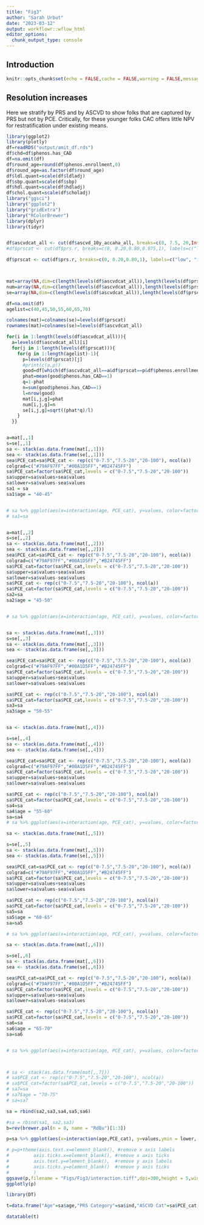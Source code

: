 ```yaml
---
title: "Fig3"
author: "Sarah Urbut"
date: "2023-03-12"
output: workflowr::wflow_html
editor_options:
  chunk_output_type: console
---
```


## Introduction

```r
knitr::opts_chunk$set(echo = FALSE,cache = FALSE,warning = FALSE,message = FALSE,fig.path = "./Figs/",message = FALSE,warning = FALSE)

```

## Resolution increases

Here we stratify by PRS and by ASCVD to show folks that are captured by PRS but not by PCE. Critically, for these younger folks CAC offers little NPV for restratification under existing means.

```r
library(ggplot2)
library(plotly)
df=readRDS("output/amit_df.rds")
df$chd=df$phenos.has_CAD
df=na.omit(df)
df$round_age=round(df$phenos.enrollment,0)
df$round_age=as.factor(df$round_age)
df$ldl.quant=scale(df$ldladj)
df$sbp.quant=scale(df$sbp)
df$hdl.quant=scale(df$hdladj)
df$chol.quant=scale(df$choladj)
library("ggsci")
library("ggplot2")
library("gridExtra")
library("RColorBrewer")
library(dplyr)
library(tidyr)


df$ascvdcat_all <- cut(df$ascvd_10y_accaha_all, breaks=c(0, 7.5, 20,Inf), labels=c("low", "intermediate","high"))
#df$prscat <- cut(df$prs.r, breaks=c(0, 0.20,0.80,0.975,1), labels=c("low", "intermediate","int-high","high"))

df$prscat <- cut(df$prs.r, breaks=c(0, 0.20,0.80,1), labels=c("low", "intermediate","high"))



mat=array(NA,dim=c(length(levels(df$ascvdcat_all)),length(levels(df$prscat)),6))
num=array(NA,dim=c(length(levels(df$ascvdcat_all)),length(levels(df$prscat)),6))
se=array(NA,dim=c(length(levels(df$ascvdcat_all)),length(levels(df$prscat)),6))

df=na.omit(df)
agelist=c(40,45,50,55,60,65,70)

colnames(mat)=colnames(se)=levels(df$prscat)
rownames(mat)=colnames(se)=levels(df$ascvdcat_all)

for(i in 1:length(levels(df$ascvdcat_all))){
  a=levels(df$ascvdcat_all)[i]
  for(j in 1:length(levels(df$prscat))){
    for(g in 1:length(agelist)-1){
      p=levels(df$prscat)[j]
      #print(c(a,p))
      good=df[which(df$ascvdcat_all==a&df$prscat==p&df$phenos.enrollment<=agelist[g+1]&df$phenos.enrollment>=agelist[g]),]
      phat=mean(good$phenos.has_CAD==1)
      q=1-phat
      n=sum(good$phenos.has_CAD==1)
      l=nrow(good)
      mat[i,j,g]=phat
      num[i,j,g]=n
      se[i,j,g]=sqrt((phat*q)/l)
    }
  }}


a=mat[,,1]
s=se[,,1]
sa <- stack(as.data.frame(mat[,,1]))
sea <- stack(as.data.frame(se[,,1]))
sea$PCE_cat=sa$PCE_cat <- rep(c("0-7.5","7.5-20","20-100"), ncol(a))
colgrad=c("#79AF97FF","#00A1D5FF","#B24745FF")
sa$PCE_cat=factor(sa$PCE_cat,levels = c("0-7.5","7.5-20","20-100"))
sa$upper=sa$values+sea$values
sa$lower=sa$values-sea$values
sa1 = sa
sa1$age = "40-45"


# sa %>% ggplot(aes(x=interaction(age, PCE_cat), y=values, color=factor(ind), size=values)) + geom_point(size=3)+labs(x = "ASCVD-Risk: PCE ",title="Abs Risk by PRS-PCE Category",y="Absolute Risk",colour="PRS_cat")+theme_classic()+scale_color_manual(values = c(r[c(3,5,4)]))+theme(axis.text.x = element_text(angle = 90, vjust = 0.5, hjust=1))
# sa1=sa


a=mat[,,2]
s=se[,,2]
sa <- stack(as.data.frame(mat[,,2]))
sea <- stack(as.data.frame(se[,,2]))
sea$PCE_cat=sa$PCE_cat <- rep(c("0-7.5","7.5-20","20-100"), ncol(a))
colgrad=c("#79AF97FF","#00A1D5FF","#B24745FF")
sa$PCE_cat=factor(sa$PCE_cat,levels = c("0-7.5","7.5-20","20-100"))
sa$upper=sa$values+sea$values
sa$lower=sa$values-sea$values
sa$PCE_cat <- rep(c("0-7.5","7.5-20","20-100"), ncol(a))
sa$PCE_cat=factor(sa$PCE_cat,levels = c("0-7.5","7.5-20","20-100"))
sa2=sa
sa2$age = "45-50"


# sa %>% ggplot(aes(x=interaction(age, PCE_cat), y=values, color=factor(ind), shape=factor(age))) + geom_point(size=3)+labs(x = "ASCVD-Risk: PCE ",title="Abs Risk by PRS-PCE Category",y="Absolute Risk",colour="PRS_cat")+theme_classic()+theme(axis.text.x = element_text(angle = 90, vjust = 0.5, hjust=1))+scale_color_manual(values = colgrad)


sa <- stack(as.data.frame(mat[,,3]))
s=se[,,3]
sa <- stack(as.data.frame(mat[,,3]))
sea <- stack(as.data.frame(se[,,3]))

sea$PCE_cat=sa$PCE_cat <- rep(c("0-7.5","7.5-20","20-100"), ncol(a))
colgrad=c("#79AF97FF","#00A1D5FF","#B24745FF")
sa$PCE_cat=factor(sa$PCE_cat,levels = c("0-7.5","7.5-20","20-100"))
sa$upper=sa$values+sea$values
sa$lower=sa$values-sea$values

sa$PCE_cat <- rep(c("0-7.5","7.5-20","20-100"), ncol(a))
sa$PCE_cat=factor(sa$PCE_cat,levels = c("0-7.5","7.5-20","20-100"))
sa3=sa
sa3$age = "50-55"


sa <- stack(as.data.frame(mat[,,4]))

s=se[,,4]
sa <- stack(as.data.frame(mat[,,4]))
sea <- stack(as.data.frame(se[,,4]))

sea$PCE_cat=sa$PCE_cat <- rep(c("0-7.5","7.5-20","20-100"), ncol(a))
colgrad=c("#79AF97FF","#00A1D5FF","#B24745FF")
sa$PCE_cat=factor(sa$PCE_cat,levels = c("0-7.5","7.5-20","20-100"))
sa$upper=sa$values+sea$values
sa$lower=sa$values-sea$values

sa$PCE_cat <- rep(c("0-7.5","7.5-20","20-100"), ncol(a))
sa$PCE_cat=factor(sa$PCE_cat,levels = c("0-7.5","7.5-20","20-100"))
sa4=sa
sa4$age = "55-60"
sa=sa4
# sa %>% ggplot(aes(x=interaction(age, PCE_cat), y=values, color=factor(ind), shape=factor(age))) + geom_point(size=3)+labs(x = "ASCVD-Risk: PCE ",title="Abs Risk by PRS-PCE Category",y="Absolute Risk",colour="PRS_cat")+theme_classic()+theme(axis.text.x = element_text(angle = 90, vjust = 0.5, hjust=1))+scale_color_manual(values = colgrad)

sa <- stack(as.data.frame(mat[,,5]))

s=se[,,5]
sa <- stack(as.data.frame(mat[,,5]))
sea <- stack(as.data.frame(se[,,5]))

sea$PCE_cat=sa$PCE_cat <- rep(c("0-7.5","7.5-20","20-100"), ncol(a))
colgrad=c("#79AF97FF","#00A1D5FF","#B24745FF")
sa$PCE_cat=factor(sa$PCE_cat,levels = c("0-7.5","7.5-20","20-100"))
sa$upper=sa$values+sea$values
sa$lower=sa$values-sea$values

sa$PCE_cat <- rep(c("0-7.5","7.5-20","20-100"), ncol(a))
sa$PCE_cat=factor(sa$PCE_cat,levels = c("0-7.5","7.5-20","20-100"))
sa5=sa
sa5$age = "60-65"
sa=sa5

# sa %>% ggplot(aes(x=interaction(age, PCE_cat), y=values, color=factor(ind), shape=factor(age))) + geom_point(size=3)+labs(x = "ASCVD-Risk: PCE ",title="Abs Risk by PRS-PCE Category",y="Absolute Risk",colour="PRS_cat")+theme_classic()+theme(axis.text.x = element_text(angle = 90, vjust = 0.5, hjust=1))+scale_color_manual(values = colgrad)

sa <- stack(as.data.frame(mat[,,6]))

s=se[,,6]
sa <- stack(as.data.frame(mat[,,6]))
sea <- stack(as.data.frame(se[,,6]))

sea$PCE_cat=sa$PCE_cat <- rep(c("0-7.5","7.5-20","20-100"), ncol(a))
colgrad=c("#79AF97FF","#00A1D5FF","#B24745FF")
sa$PCE_cat=factor(sa$PCE_cat,levels = c("0-7.5","7.5-20","20-100"))
sa$upper=sa$values+sea$values
sa$lower=sa$values-sea$values

sa$PCE_cat <- rep(c("0-7.5","7.5-20","20-100"), ncol(a))
sa$PCE_cat=factor(sa$PCE_cat,levels = c("0-7.5","7.5-20","20-100"))
sa6=sa
sa6$age = "65-70"
sa=sa6


# sa %>% ggplot(aes(x=interaction(age, PCE_cat), y=values, color=factor(ind), shape=factor(age))) + geom_point(size=3)+labs(x = "ASCVD-Risk: PCE ",title="Abs Risk by PRS-PCE Category",y="Absolute Risk",colour="PRS_cat")+ theme_classic()+theme(axis.text.x = element_text(angle = 90, vjust = 0.5, hjust=1))+scale_color_manual(values = colgrad)



# sa <- stack(as.data.frame(mat[,,7]))
# sa$PCE_cat <- rep(c("0-7.5","7.5-20","20-100"), ncol(a))
# sa$PCE_cat=factor(sa$PCE_cat,levels = c("0-7.5","7.5-20","20-100"))
# sa7=sa
# sa7$age = "70-75"
# sa=sa7
```

```r
sa = rbind(sa2,sa3,sa4,sa5,sa6)

#sa = rbind(sa1, sa2,sa3)  
b=rev(brewer.pal(n = 8, name = "RdBu")[1:3])

p=sa %>% ggplot(aes(x=interaction(age,PCE_cat), y=values,ymin = lower, ymax =upper,color=ind)) + geom_point(size=3)+labs(x = "Age and ASCVD-Risk",title="Absolute Risk by PRS-PCE Category",y="Absolute Risk",colour="PRS Category")+scale_color_manual(values = colgrad)+theme_classic(base_size = 20)+geom_errorbar(width = 0.2)+scale_x_discrete("Age at Risk Estimation",labels = rep(c("45-50","50-55","55-60","60-65","65-70"),3))+theme(axis.text.x = element_text(angle = 90, vjust = 0.5, hjust=1))

# p=p+theme(axis.text.x=element_blank(), #remove x axis labels
#         axis.ticks.x=element_blank(), #remove x axis ticks
#         axis.text.y=element_blank(),  #remove y axis labels
#         axis.ticks.y=element_blank()  #remove y axis ticks
#         )
ggsave(p,filename = "Figs/Fig3/interaction.tiff",dpi=300,height = 5,width=8)
ggplotly(p)
```

```r
library(DT)

t=data.frame("Age"=sa$age,"PRS Category"=sa$ind,"ASCVD Cat"=sa$PCE_cat,"Value"=round(sa$values,2),"lower"=round(sa$lower,2),"upper"=round(sa$upper,2))

datatable(t)
```


